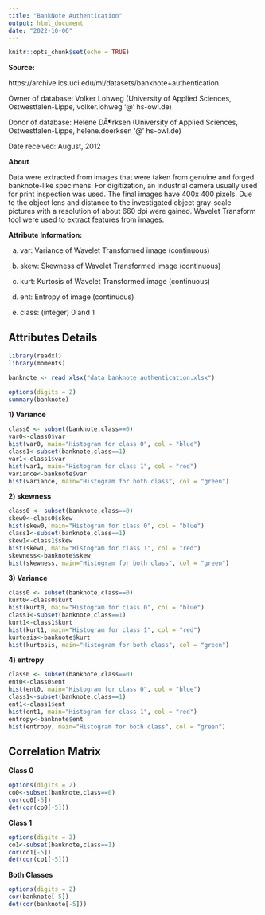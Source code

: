 ---
title: "BankNote Authentication"
output: html_document
date: "2022-10-06"
---

```{r setup, include=FALSE}
knitr::opts_chunk$set(echo = TRUE)
```

**Source:**

https://archive.ics.uci.edu/ml/datasets/banknote+authentication

Owner of database: Volker Lohweg (University of Applied Sciences, Ostwestfalen-Lippe, volker.lohweg '@' hs-owl.de)

Donor of database: Helene DÃ¶rksen (University of Applied Sciences, Ostwestfalen-Lippe, helene.doerksen '@' hs-owl.de)

Date received: August, 2012

**About**

Data were extracted from images that were taken from genuine and forged banknote-like specimens. For digitization, an industrial camera usually used for print inspection was used. The final images have 400x 400 pixels. Due to the object lens and distance to the investigated object gray-scale pictures with a resolution of about 660 dpi were gained. Wavelet Transform tool were used to extract features from images.



**Attribute Information:**

a)	var: Variance of Wavelet Transformed image (continuous) 

b)	skew: Skewness of Wavelet Transformed image (continuous) 

c)	kurt: Kurtosis of Wavelet Transformed image (continuous) 

d)	ent: Entropy of image (continuous) 

e)	class: (integer) 0 and 1

## Attributes Details

```{r r1}
library(readxl)
library(moments)

banknote <- read_xlsx("data_banknote_authentication.xlsx")
```

```{r}
options(digits = 2)
summary(banknote)
```
**1) Variance**

```{r r2,figures-side, fig.show='hold',out.width="33%"}
class0 <- subset(banknote,class==0)
var0<-class0$var
hist(var0, main="Histogram for class 0", col = "blue")
class1<-subset(banknote,class==1)
var1<-class1$var
hist(var1, main="Histogram for class 1", col = "red")
variance<-banknote$var
hist(variance, main="Histogram for both class", col = "green")
```


**2) skewness**

```{r r3,figures-side, fig.show='hold',out.width="33%"}
class0 <- subset(banknote,class==0)
skew0<-class0$skew
hist(skew0, main="Histogram for class 0", col = "blue")
class1<-subset(banknote,class==1)
skew1<-class1$skew
hist(skew1, main="Histogram for class 1", col = "red")
skewness<-banknote$skew
hist(skewness, main="Histogram for both class", col = "green")
```

**3) Variance**

```{r r4,figures-side, fig.show='hold',out.width="33%"}
class0 <- subset(banknote,class==0)
kurt0<-class0$kurt
hist(kurt0, main="Histogram for class 0", col = "blue")
class1<-subset(banknote,class==1)
kurt1<-class1$kurt
hist(kurt1, main="Histogram for class 1", col = "red")
kurtosis<-banknote$kurt
hist(kurtosis, main="Histogram for both class", col = "green")
```

**4) entropy**

```{r r5,figures-side, fig.show='hold',out.width="33%"}
class0 <- subset(banknote,class==0)
ent0<-class0$ent
hist(ent0, main="Histogram for class 0", col = "blue")
class1<-subset(banknote,class==1)
ent1<-class1$ent
hist(ent1, main="Histogram for class 1", col = "red")
entropy<-banknote$ent
hist(entropy, main="Histogram for both class", col = "green")
```

## Correlation Matrix

**Class 0**

```{r}
options(digits = 2)
co0<-subset(banknote,class==0)
cor(co0[-5])
det(cor(co0[-5]))
```

**Class 1**

```{r}
options(digits = 2)
co1<-subset(banknote,class==1)
cor(co1[-5])
det(cor(co1[-5]))
```

**Both Classes**

```{r}
options(digits = 2)
cor(banknote[-5])
det(cor(banknote[-5]))
```